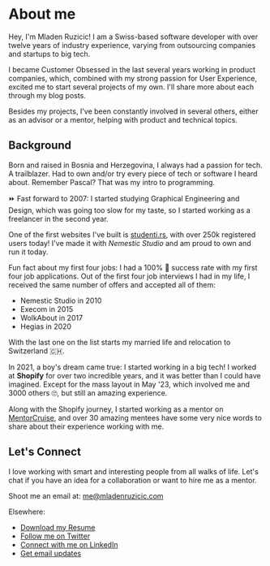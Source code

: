 
# About me

Hey, I'm Mladen Ruzicic! I am a Swiss-based software developer with over twelve years of industry experience, varying from outsourcing companies and startups to big tech.

I became Customer Obsessed in the last several years working in product companies, which, combined with my strong passion for User Experience, excited me to start several projects of my own. I'll share more about each through my blog posts.

Besides my projects, I've been constantly involved in several others, either as an advisor or a mentor, helping with product and technical topics.

## Background

Born and raised in Bosnia and Herzegovina, I always had a passion for tech. A trailblazer. Had to own and/or try every piece of tech or software I heard about. Remember Pascal? That was my intro to programming.

⏩ Fast forward to 2007: I started studying Graphical Engineering and Design, which was going too slow for my taste, so I started working as a freelancer in the second year.

One of the first websites I've built is [studenti.rs](https://studenti.rs), with over 250k registered users today! I've made it with _Nemestic Studio_ and am proud to own and run it today.

Fun fact about my first four jobs: I had a 100% 🎯 success rate with my first four job applications. Out of the first four job interviews I had in my life, I received the same number of offers and accepted all of them:

- Nemestic Studio in 2010
- Execom in 2015
- WolkAbout in 2017
- Hegias in 2020

With the last one on the list starts my married life and relocation to Switzerland 🇨🇭.

In 2021, a boy's dream came true: I started working in a big tech! I worked at **Shopify** for over two incredible years, and it was better than I could have imagined. Except for the mass layout in May '23, which involved me and 3000 others 🙄, but still an amazing experience.

Along with the Shopify journey, I started working as a mentor on [MentorCruise](https://mentors.to/ruzicic), and over 30 amazing mentees have some very nice words to share about their experience working with me.

## Let's Connect

I love working with smart and interesting people from all walks of life. Let's chat if you have an idea for a collaboration or want to hire me as a mentor.

Shoot me an email at: [me@mladenruzicic.com](mailto:me@mladenruzicic.com)

Elsewhere:

- [Download my Resume](/cv)
- [Follow me on Twitter](https://twitter.com/ruzicic)
- [Connect with me on LinkedIn](https://www.linkedin.com/in/ruzicic/)
- [Get email updates](https://#)

